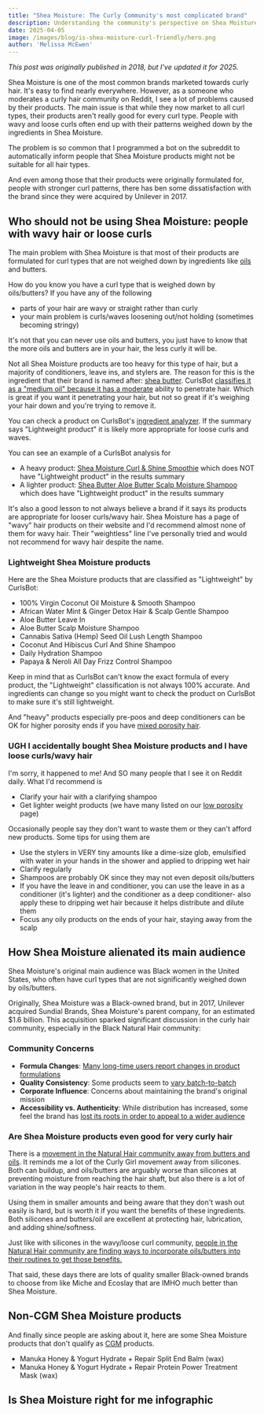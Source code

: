 ```yaml
---
title: "Shea Moisture: The Curly Community's most complicated brand"
description: Understanding the community's perspective on Shea Moisture products, from formula changes after the Unilever acquisition to concerns about product weight for different hair types.
date: 2025-04-05
image: /images/blog/is-shea-moisture-curl-friendly/hero.png
author: 'Melissa McEwen'
---
```


_This post was originally published in 2018, but I've updated it for 2025._

<TableOfContents />

Shea Moisture is one of the most common brands marketed towards curly hair. It's easy to find nearly everywhere. However, as a someone who moderates a curly hair community on Reddit, I see a lot of problems caused by their products. The main issue is that while they now market to all curl types, their products aren't really good for every curl type. People with wavy and loose curls often end up with their patterns weighed down by the ingredients in Shea Moisture.

The problem is so common that I programmed a bot on the subreddit to automatically inform people that Shea Moisture products might not be suitable for all hair types.

And even among those that their products were originally formulated for, people with stronger curl patterns, there has ben some dissatisfaction with the brand since they were acquired by Unilever in 2017.

## Who should not be using Shea Moisture: people with wavy hair or loose curls

The main problem with Shea Moisture is that most of their products are formulated for curl types that are not weighed down by ingredients like [oils](https://www.curlsbot.com/groups/oils) and butters.

How do you know you have a curl type that is weighed down by oils/butters? If you have any of the following

- parts of your hair are wavy or straight rather than curly
- your main problem is curls/waves loosening out/not holding (sometimes becoming stringy)

It's not that you can never use oils and butters, you just have to know that the more oils and butters are in your hair, the less curly it will be.

Not all Shea Moisture products are too heavy for this type of hair, but a majority of conditioners, leave ins, and stylers are. The reason for this is the ingredient that their brand is named after: [shea butter](/ingredients/butyrospermum-parkii-shea-butter). CurlsBot [classifies it as a "medium oil" because it has a moderate](/categories/medium-oils) ability to penetrate hair. Which is great if you want it penetrating your hair, but not so great if it's weighing your hair down and you're trying to remove it.

You can check a product on CurlsBot's [ingredient analyzer](/cgm-analyzer). If the summary says "Lightweight product" it is likely more appropriate for loose curls and waves.

<BlogImage
  src="/images/blog/is-shea-moisture-curl-friendly/light-product.png"
  alt="Lightweight product in CurlsBot Summary"
  caption="CurlsBot displays a 'Lightweight product' in the summary if a product isn't too rich in oils/butters"
  float="right"
/>

You can see an example of a CurlsBot analysis for

- A heavy product: [Shea Moisture Curl & Shine Smoothie](https://www.curlsbot.com/?ingredients=Water+%28Aqua%29%2C+Glycerin+%28Vegetable%29%2C+Butyrospermum+Parkii+%28Shea%29+Butter*%2C+Cetrimonium+Chloride%2C+Cetearyl+Alcohol%2C+Glyceryl+Stearate+Citrate%2C+Cocos+Nucifera+%28Coconut%29+Oil%2C+Cetyl+Alcohol%2C+Fragrance+%28Parfum%29%2C+Glyceryl+Caprylate%2C+Macadamia+Ternifolia+Seed+Oil%2C+Sodium+Lauroyl+Hydrolyzed+Silk%2C+Mangifera+Indica+%28Mango%29+Seed+Butter%2C+Panthenol%2C+Melia+Azadirachta+Seed+Oil%2C+Daucus+Carota+Sativa+%28Carrot%29+Seed+Oil%2C+Tocopherol%2C+Aloe+Barbadensis+Leaf+Juice%2C+Glyceryl+Undecylenate%2C+Potassium+Hydroxide%2C+Citric+Acid%2C+Hibiscus+Sabdariffa+Flower+Extract) which does NOT have "Lightweight product" in the results summary
- A lighter product: [Shea Butter Aloe Butter Scalp Moisture Shampoo](https://www.curlsbot.com/?ingredients=Water+%28Eau%29%2C+Cocamidopropyl+Betaine%2C+Sodium+Lauroyl+Isethionate%2C+Sodium+Chloride%2C+Glycerin+%28Vegetable%2F%E2%80%8BV%C3%A9g%C3%A9tale%29%2C+Stearamidopropyl+Dimethylamine%2C+Sodium+Methyl+Cocoyl+Taurate%2C+Butyrospermum+Parkii+%28Shea%29+Butter**%2C+Aloe+Barbadensis+Leaf+Juice%2C+Rosmarinus+Officinalis+%28Rosemary%29+Extract%2C+Centella+Asiatica+%28Gotu+Kola%29+Extract%2C+Stearic+Acid%2C+Niacinamide%2C+Cocos+Nucifera+%28Coconut%29+Oil%2C+Hydroxystearic+Acid%2C+Triolein%2C+Polyquaternium-10%2C+Guar+Hydroxypropyltrimonium+Chloride%2C+Isopropyl+Palmitate%2C+Gluconolactone%2C+Menthol%2C+Propanediol%2C+Sodium+Isethionate%2C+Decyl+Glucoside%2C+Sodium+Hydroxide%2C+Sodium+Benzoate%2C+Caprylyl+Glycol%2C+Caprylhydroxamic+Acid%2C+Benzoic+Acid) which does have "Lightweight product" in the results summary

It's also a good lesson to not always believe a brand if it says its products are appropriate for looser curls/wavy hair. Shea Moisture has a page of "wavy" hair products on their website and I'd recommend almost none of them for wavy hair. Their "weightless" line I've personally tried and would not recommend for wavy hair despite the name.

### Lightweight Shea Moisture products

Here are the Shea Moisture products that are classified as "Lightweight" by CurlsBot:

- 100% Virgin Coconut Oil Moisture & Smooth Shampoo
- African Water Mint & Ginger Detox Hair & Scalp Gentle Shampoo
- Aloe Butter Leave In
- Aloe Butter Scalp Moisture Shampoo
- Cannabis Sativa (Hemp) Seed Oil Lush Length Shampoo
- Coconut And Hibiscus Curl And Shine Shampoo
- Daily Hydration Shampoo
- Papaya & Neroli All Day Frizz Control Shampoo

Keep in mind that as CurlsBot can't know the exact formula of every product, the "Lightweight" classification is not always 100% accurate. And ingredients can change so you might want to check the product on CurlsBot to make sure it's still lightweight.

And "heavy" products especially pre-poos and deep conditioners can be OK for higher porosity ends if you have [mixed porosity hair](/porosity/mixed-porosity).

### UGH I accidentally bought Shea Moisture products and I have loose curls/wavy hair

I'm sorry, it happened to me! And SO many people that I see it on Reddit daily. What I'd recommend is

- Clarify your hair with a clarifying shampoo
- Get lighter weight products (we have many listed on our [low porosity](/porosity/low-porosity) page)

Occasionally people say they don't want to waste them or they can't afford new products. Some tips for using them are

- Use the stylers in VERY tiny amounts like a dime-size glob, emulsified with water in your hands in the shower and applied to dripping wet hair
- Clarify regularly
- Shampoos are probably OK since they may not even deposit oils/butters
- If you have the leave in and conditioner, you can use the leave in as a conditioner (it's lighter) and the conditioner as a deep conditioner- also apply these to dripping wet hair because it helps distribute and dilute them
- Focus any oily products on the ends of your hair, staying away from the scalp

## How Shea Moisture alienated its main audience

Shea Moisture's original main audience was Black women in the United States, who often have curl types that are not significantly weighed down by oils/butters.

Originally, Shea Moisture was a Black-owned brand, but in 2017, Unilever acquired Sundial Brands, Shea Moisture's parent company, for an estimated $1.6 billion. This acquisition sparked significant discussion in the curly hair community, especially in the Black Natural Hair community:

### Community Concerns

- **Formula Changes**: [Many long-time users report changes in product formulations](https://www.reddit.com/r/curlyhair/comments/bqii9s/warning_shea_moisture_has_completely_changed/)
- **Quality Consistency**: Some products seem to [vary batch-to-batch](https://www.reddit.com/r/curlyhair/comments/6j8cfa/shea_moisture_inconsistencies/)
- **Corporate Influence**: Concerns about maintaining the brand's original mission
- **Accessibility vs. Authenticity**: While distribution has increased, some feel the brand has [lost its roots in order to appeal to a wider audience](https://thegrio.com/2017/04/24/shea-moisture-video-backlash/)

### Are Shea Moisture products even good for very curly hair

There is a [movement in the Natural Hair community away from butters and oils](https://www.blackcurlmagic.com/blog/6-things-you-have-wrong-about-the-no-oils-no-butters-challenge). It reminds me a lot of the Curly Girl movement away from silicones. Both can buildup, and oils/butters are arguably worse than silicones at preventing moisture from reaching the hair shaft, but also there is a lot of variation in the way people's hair reacts to them.

Using them in smaller amounts and being aware that they don't wash out easily is hard, but is worth it if you want the benefits of these ingredients. Both silicones and butters/oil are excellent at protecting hair, lubrication, and adding shine/softness.

Just like with silicones in the wavy/loose curl community, [people in the Natural Hair community are finding ways to incorporate oils/butters into their routines to get those benefits.](https://www.youtube.com/watch?v=DzVc1-XY30s)

That said, these days there are lots of quality smaller Black-owned brands to choose from like Miche and Ecoslay that are IMHO much better than Shea Moisture.

## Non-CGM Shea Moisture products

And finally since people are asking about it, here are some Shea Moisture products that don't qualify as [CGM](/curly-girl-method) products.

- Manuka Honey & Yogurt Hydrate + Repair Split End Balm (wax)
- Manuka Honey & Yogurt Hydrate + Repair Protein Power Treatment Mask (wax)

## Is Shea Moisture right for me infographic

<BlogImage
  src="/images/blog/is-shea-moisture-curl-friendly/shea-moisture-infographic.png"
  alt="Infographic with flowchart for whether you should use Shea Moisture products"
  caption="Infographic with flowchart for whether you should use Shea Moisture products"
/>
